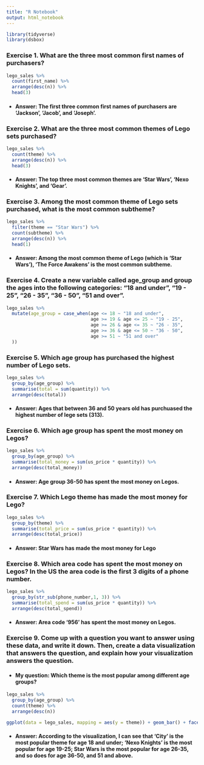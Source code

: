 ```yaml
---
title: "R Notebook"
output: html_notebook
---
```



```r
library(tidyverse)
library(dsbox)
```



### Exercise 1. What are the three most common first names of purchasers?

```r
lego_sales %>% 
  count(first_name) %>%
  arrange(desc(n)) %>%
  head(3)
```
  - #### Answer: The first three common first names of purchasers are ‘Jackson', 'Jacob', and 'Joseph'.


### Exercise 2. What are the three most common themes of Lego sets purchased?

```r
lego_sales %>% 
  count(theme) %>%
  arrange(desc(n)) %>%
  head(3)
```
  - #### Answer: The top three most common themes are 'Star Wars', 'Nexo Knights', and 'Gear'.
  

### Exercise 3. Among the most common theme of Lego sets purchased, what is the most common subtheme?

```r
lego_sales %>% 
  filter(theme == "Star Wars") %>%
  count(subtheme) %>%
  arrange(desc(n)) %>%
  head(1)
```
  - #### Answer: Among the most common theme of Lego (which is 'Star Wars'), 'The Force Awakens' is the most common subtheme. 
  
  
### Exercise 4. Create a new variable called age_group and group the ages into the following categories: “18 and under”, “19 - 25”, “26 - 35”, “36 - 50”, “51 and over”.

```r
lego_sales %>%
  mutate(age_group = case_when(age <= 18 ~ "18 and under", 
                               age >= 19 & age <= 25 ~ "19 - 25", 
                               age >= 26 & age <= 35 ~ "26 - 35", 
                               age >= 36 & age <= 50 ~ "36 - 50", 
                               age >= 51 ~ "51 and over"
  ))
```

### Exercise 5. Which age group has purchased the highest number of Lego sets.

```r
lego_sales %>%
  group_by(age_group) %>%
  summarise(total = sum(quantity)) %>%
  arrange(desc(total))
```

  - #### Answer: Ages that between 36 and 50 years old has purchuased the highest number of lege sets (313).
  

### Exercise 6. Which age group has spent the most money on Legos?

```r
lego_sales %>%
  group_by(age_group) %>%
  summarise(total_money = sum(us_price * quantity)) %>%
  arrange(desc(total_money))
```

  - #### Answer: Age group 36-50 has spent the most money on Legos.
  
  
### Exercise 7. Which Lego theme has made the most money for Lego?

```r
lego_sales %>%
  group_by(theme) %>%
  summarise(total_price = sum(us_price * quantity)) %>%
  arrange(desc(total_price))
```
  - #### Answer: Star Wars has made the most money for Lego


### Exercise 8. Which area code has spent the most money on Legos? In the US the area code is the first 3 digits of a phone number.

```r
lego_sales %>%
  group_by(str_sub(phone_number,1, 3)) %>%
  summarise(total_spend = sum(us_price * quantity)) %>%
  arrange(desc(total_spend))
```
  - #### Answer: Area code '956' has spent the most money on Legos.
  

### Exercise 9. Come up with a question you want to answer using these data, and write it down. Then, create a data visualization that answers the question, and explain how your visualization answers the question.


  - #### My question: Which theme is the most popular among different age groups?
  
```r
lego_sales %>%
  group_by(age_group) %>%
  count(theme) %>%
  arrange(desc(n))

ggplot(data = lego_sales, mapping = aes(y = theme)) + geom_bar() + facet_wrap(~age_group, nrow = 1)
```
  
  - #### Answer: According to the visualization, I can see that 'City' is the most popular theme for age 18 and under; 'Nexo Knights' is the most popular for age 19-25; Star Wars is the most popular for age 26-35, and so does for age 36-50, and 51 and above.


